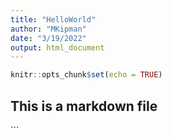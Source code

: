 ```yaml
---
title: "HelloWorld"
author: "MKipman"
date: "3/19/2022"
output: html_document
---
```


```r
knitr::opts_chunk$set(echo = TRUE)
```

## This is a markdown file


```